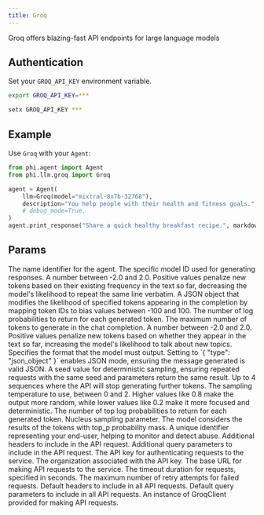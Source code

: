 ```yaml
---
title: Groq
---
```


Groq offers blazing-fast API endpoints for large language models

## Authentication

Set your `GROQ_API_KEY` environment variable.

<CodeGroup>

```bash Mac
export GROQ_API_KEY=***
```

```bash Windows
setx GROQ_API_KEY ***
```

</CodeGroup>

## Example

Use `Groq` with your `Agent`:

<CodeGroup>

```python agent.py
from phi.agent import Agent
from phi.llm.groq import Groq

agent = Agent(
    llm=Groq(model="mixtral-8x7b-32768"),
    description="You help people with their health and fitness goals.",
    # debug_mode=True,
)
agent.print_response("Share a quick healthy breakfast recipe.", markdown=True)
```

</CodeGroup>

## Params

<ResponseField name="name" type="str" default="Groq">
  The name identifier for the agent.
</ResponseField>
<ResponseField name="model" type="str" default="mixtral-8x7b-32768">
  The specific model ID used for generating responses.
</ResponseField>
<ResponseField name="frequency_penalty" type="float">
  A number between -2.0 and 2.0. Positive values penalize new tokens based on their existing frequency in the text so far, decreasing the model's likelihood to repeat the same line verbatim.
</ResponseField>
<ResponseField name="logit_bias" type="Any">
  A JSON object that modifies the likelihood of specified tokens appearing in the completion by mapping token IDs to bias values between -100 and 100.
</ResponseField>
<ResponseField name="logprobs" type="int">
  The number of log probabilities to return for each generated token.
</ResponseField>
<ResponseField name="max_tokens" type="int">
  The maximum number of tokens to generate in the chat completion.
</ResponseField>
<ResponseField name="presence_penalty" type="float">
  A number between -2.0 and 2.0. Positive values penalize new tokens based on whether they appear in the text so far, increasing the model's likelihood to talk about new topics.
</ResponseField>
<ResponseField name="response_format" type="Dict[str, Any]">
  Specifies the format that the model must output. Setting to `{ "type": "json_object" }` enables JSON mode, ensuring the message generated is valid JSON.
</ResponseField>
<ResponseField name="seed" type="int">
  A seed value for deterministic sampling, ensuring repeated requests with the same seed and parameters return the same result.
</ResponseField>
<ResponseField name="stop" type="Union[str, List[str]]">
  Up to 4 sequences where the API will stop generating further tokens.
</ResponseField>
<ResponseField name="temperature" type="float">
  The sampling temperature to use, between 0 and 2. Higher values like 0.8 make the output more random, while lower values like 0.2 make it more focused and deterministic.
</ResponseField>
<ResponseField name="top_logprobs" type="int">
  The number of top log probabilities to return for each generated token.
</ResponseField>
<ResponseField name="top_p" type="float">
  Nucleus sampling parameter. The model considers the results of the tokens with top_p probability mass.
</ResponseField>
<ResponseField name="user" type="str">
  A unique identifier representing your end-user, helping to monitor and detect abuse.
</ResponseField>
<ResponseField name="extra_headers" type="Any">
  Additional headers to include in the API request.
</ResponseField>
<ResponseField name="extra_query" type="Any">
  Additional query parameters to include in the API request.
</ResponseField>
<ResponseField name="api_key" type="str">
  The API key for authenticating requests to the service.
</ResponseField>
<ResponseField name="organization" type="str">
  The organization associated with the API key.
</ResponseField>
<ResponseField name="base_url" type="str">
  The base URL for making API requests to the service.
</ResponseField>
<ResponseField name="timeout" type="float">
  The timeout duration for requests, specified in seconds.
</ResponseField>
<ResponseField name="max_retries" type="int">
  The maximum number of retry attempts for failed requests.
</ResponseField>
<ResponseField name="default_headers" type="Any">
  Default headers to include in all API requests.
</ResponseField>
<ResponseField name="default_query" type="Any">
  Default query parameters to include in all API requests.
</ResponseField>
<ResponseField name="groq_client" type="GroqClient">
  An instance of GroqClient provided for making API requests.
</ResponseField>
